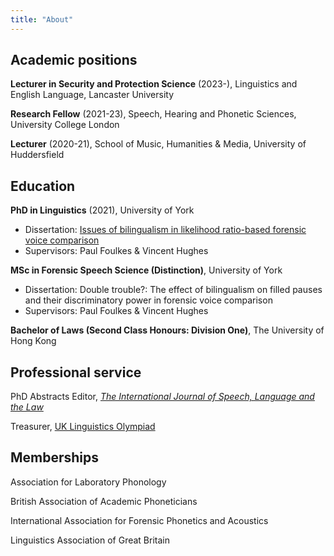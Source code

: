 ```yaml
---
title: "About"
---
```


## Academic positions

**Lecturer in Security and Protection Science** (2023-), Linguistics and English Language, Lancaster University

**Research Fellow** (2021-23), Speech, Hearing and Phonetic Sciences, University College London

**Lecturer** (2020-21), School of Music, Humanities & Media, University of Huddersfield

## Education

**PhD in Linguistics** (2021), University of York

- Dissertation: [Issues of bilingualism in likelihood ratio-based forensic voice comparison](https://etheses.whiterose.ac.uk/30007/)
- Supervisors: Paul Foulkes & Vincent Hughes

**MSc in Forensic Speech Science (Distinction)**, University of York

- Dissertation: Double trouble?: The effect of bilingualism on filled pauses and their discriminatory power in forensic voice comparison
- Supervisors: Paul Foulkes & Vincent Hughes

**Bachelor of Laws (Second Class Honours: Division One)**, The University of Hong Kong

## Professional service

PhD Abstracts Editor, [*The International Journal of Speech, Language and the Law*](https://utppublishing.com/journal/ijsll)

Treasurer, [UK Linguistics Olympiad](https://www.uklo.org/)

## Memberships

Association for Laboratory Phonology

British Association of Academic Phoneticians

International Association for Forensic Phonetics and Acoustics

Linguistics Association of Great Britain